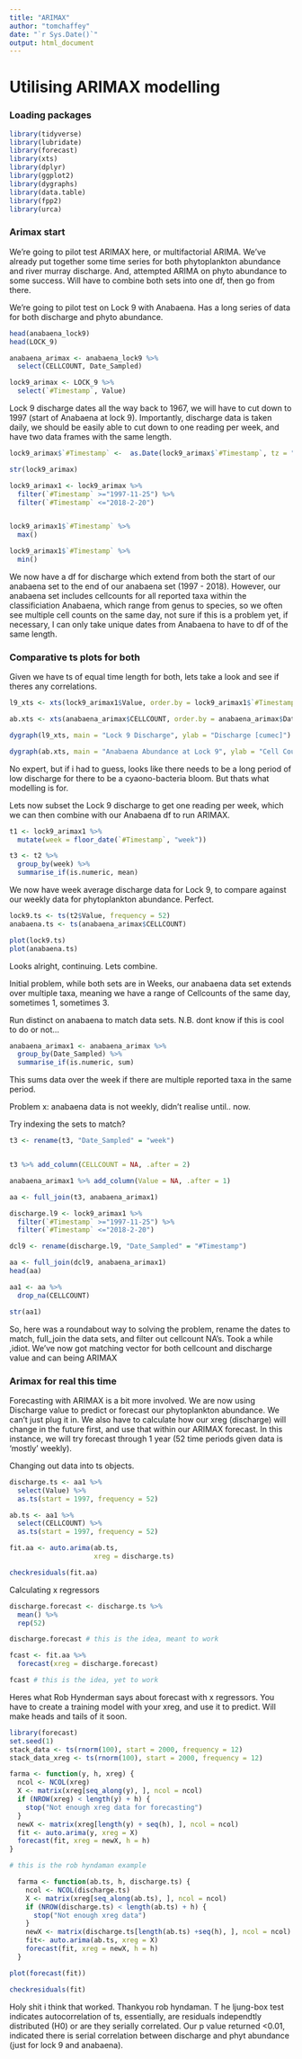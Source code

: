 ```yaml
---
title: "ARIMAX"
author: "tomchaffey"
date: "`r Sys.Date()`"
output: html_document
---
```

# Utilising ARIMAX modelling

### Loading packages
```r
library(tidyverse)
library(lubridate)
library(forecast)
library(xts)
library(dplyr)
library(ggplot2)
library(dygraphs)
library(data.table)
library(fpp2)
library(urca)
```



### Arimax start
We're going to pilot test ARIMAX here, or multifactorial ARIMA. We've already put together some time series for both phytoplankton abundance and river murray discharge. And, attempted ARIMA on phyto abundance to some success. Will have to combine both sets into one df, then go from there. 

We're going to pilot test on Lock 9 with Anabaena. Has a long series of data for both discharge and phyto abundance. 

```r
head(anabaena_lock9)
head(LOCK_9)
```

```r
anabaena_arimax <- anabaena_lock9 %>%
  select(CELLCOUNT, Date_Sampled)

lock9_arimax <- LOCK_9 %>%
  select(`#Timestamp`, Value)


```

Lock 9 discharge dates all the way back to 1967, we will have to cut down to 1997 (start of Anabaena at lock 9). Importantly, discharge data is taken daily, we should be easily able to cut down to one reading per week, and have two data frames with the same length. 

```r
lock9_arimax$`#Timestamp` <-  as.Date(lock9_arimax$`#Timestamp`, tz = "")

str(lock9_arimax)
```

```r
lock9_arimax1 <- lock9_arimax %>%
  filter(`#Timestamp` >="1997-11-25") %>%
  filter(`#Timestamp` <="2018-2-20")


lock9_arimax1$`#Timestamp` %>%
  max()

lock9_arimax1$`#Timestamp` %>%
  min()
```

We now have a df for discharge which extend from both the start of our anabaena set to the end of our anabaena set (1997 - 2018). However, our anabaena set includes cellcounts for all reported taxa within the classificiation Anabaena, which range from genus to species, so we often see multiple cell counts on the same day, not sure if this is a problem yet, if necessary, I can only take unique dates from Anabaena to have to df of the same length. 


### Comparative ts plots for both
Given we have ts of equal time length for both, lets take a look and see if theres any correlations. 
```r
l9_xts <- xts(lock9_arimax1$Value, order.by = lock9_arimax1$`#Timestamp`)

ab.xts <- xts(anabaena_arimax$CELLCOUNT, order.by = anabaena_arimax$Date_Sampled)

dygraph(l9_xts, main = "Lock 9 Discharge", ylab = "Discharge [cumec]")

dygraph(ab.xts, main = "Anabaena Abundance at Lock 9", ylab = "Cell Count [per mL]")
```
No expert, but if i had to guess, looks like there needs to be a long period of low discharge for there to be a cyaono-bacteria bloom. But thats what modelling is for. 

Lets now subset the Lock 9 discharge to get one reading per week, which we can then combine with our Anabaena df to run ARIMAX. 


```r
t1 <- lock9_arimax1 %>%
  mutate(week = floor_date(`#Timestamp`, "week"))

t3 <- t2 %>% 
  group_by(week) %>% 
  summarise_if(is.numeric, mean)
```

We now have week average discharge data for Lock 9, to compare against our weekly data for phytoplankton abundance. Perfect. 

```r
lock9.ts <- ts(t2$Value, frequency = 52)
anabaena.ts <- ts(anabaena_arimax$CELLCOUNT)

plot(lock9.ts)
plot(anabaena.ts)
```
Looks alright, continuing. Lets combine. 

Initial problem, while both sets are in Weeks, our anabaena data set extends over multiple taxa, meaning we have a range of Cellcounts of the same day, sometimes 1, sometimes 3. 

Run distinct on anabaena to match data sets. N.B. dont know if this is cool to do or not... 

```r
anabaena_arimax1 <- anabaena_arimax %>%
  group_by(Date_Sampled) %>%
  summarise_if(is.numeric, sum)
```
This sums data over the week if there are multiple reported taxa in the same period. 

Problem x: anabaena data is not weekly, didn't realise until.. now. 

Try indexing the sets to match?
```r
t3 <- rename(t3, "Date_Sampled" = "week")



```

```r
t3 %>% add_column(CELLCOUNT = NA, .after = 2)

anabaena_arimax1 %>% add_column(Value = NA, .after = 1)
```


```r
aa <- full_join(t3, anabaena_arimax1)
```




```r
discharge.l9 <- lock9_arimax1 %>%
  filter(`#Timestamp` >="1997-11-25") %>%
  filter(`#Timestamp` <="2018-2-20")
```


```r
dcl9 <- rename(discharge.l9, "Date_Sampled" = "#Timestamp")
```


```r
aa <- full_join(dcl9, anabaena_arimax1)
head(aa)
```


```r
aa1 <- aa %>%
  drop_na(CELLCOUNT)

str(aa1)
```

So, here was a roundabout way to solving the problem, rename the dates to match, full_join the data sets, and filter out cellcount NA's. Took a while ,idiot. 
We've now got matching vector for both cellcount and discharge value and can being ARIMAX

### Arimax for real this time

Forecasting with ARIMAX is a bit more involved. We are now using Discharge value to predict or forecast our phytoplankton abundance. We can't just plug it in. We also have to calculate how our xreg (discharge) will change in the future first, and use that within our ARIMAX forecast. In this instance, we will try forecast through 1 year (52 time periods given data is 'mostly' weekly). 

Changing out data into ts objects. 

```r
discharge.ts <- aa1 %>%
  select(Value) %>%
  as.ts(start = 1997, frequency = 52)

ab.ts <- aa1 %>%
  select(CELLCOUNT) %>%
  as.ts(start = 1997, frequency = 52)
```


```r
fit.aa <- auto.arima(ab.ts,
                     xreg = discharge.ts)

checkresiduals(fit.aa)

```
Calculating x regressors
```r
discharge.forecast <- discharge.ts %>%
  mean() %>%
  rep(52)

discharge.forecast # this is the idea, meant to work 
```

```r
fcast <- fit.aa %>%
  forecast(xreg = discharge.forecast)

fcast # this is the idea, yet to work 
```

Heres what Rob Hynderman says about forecast with x regressors. You have to create a training model with your xreg, and use it to predict. Will make heads and tails of it soon. 

```r
library(forecast)
set.seed(1)
stack_data <- ts(rnorm(100), start = 2000, frequency = 12)
stack_data_xreg <- ts(rnorm(100), start = 2000, frequency = 12)

farma <- function(y, h, xreg) {
  ncol <- NCOL(xreg)
  X <- matrix(xreg[seq_along(y), ], ncol = ncol)
  if (NROW(xreg) < length(y) + h) {
    stop("Not enough xreg data for forecasting")
  }
  newX <- matrix(xreg[length(y) + seq(h), ], ncol = ncol)
  fit <- auto.arima(y, xreg = X)
  forecast(fit, xreg = newX, h = h)
}

# this is the rob hyndaman example
```

```r
  farma <- function(ab.ts, h, discharge.ts) {
    ncol <- NCOL(discharge.ts)
    X <- matrix(xreg[seq_along(ab.ts), ], ncol = ncol)
    if (NROW(discharge.ts) < length(ab.ts) + h) {
      stop("Not enough xreg data")
    }
    newX <- matrix(discharge.ts[length(ab.ts) +seq(h), ], ncol = ncol)
    fit<- auto.arima(ab.ts, xreg = X)
    forecast(fit, xreg = newX, h = h)
  }
```



```r
plot(forecast(fit))

checkresiduals(fit)
```
Holy shit i think that worked. Thankyou rob hyndaman. T
he ljung-box test indicates autocorrelation of ts, essentially, are residuals independtly distributed (H0) or are they serially correlated. Our p value returned <0.01, indicated there is serial correlation between discharge and phyt abundance (just for lock 9 and anabaena). 
